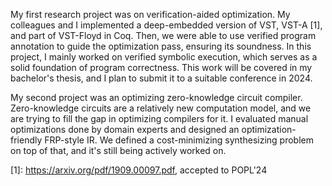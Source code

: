 My first research project was on verification-aided optimization. My colleagues and I implemented a deep-embedded version of VST, VST-A [1], and part of VST-Floyd in Coq. Then, we were able to use verified program annotation to guide the optimization pass, ensuring its soundness. In this project, I mainly worked on verified symbolic execution, which serves as a solid foundation of program correctness. This work will be covered in my bachelor's thesis, and I plan to submit it to a suitable conference in 2024.

My second project was an optimizing zero-knowledge circuit compiler. Zero-knowledge circuits are a relatively new computation model, and we are trying to fill the gap in optimizing compilers for it. I evaluated manual optimizations done by domain experts and designed an optimization-friendly FRP-style IR. We defined a cost-minimizing synthesizing problem on top of that, and it's still being actively worked on.

[1]: https://arxiv.org/pdf/1909.00097.pdf, accepted to POPL'24